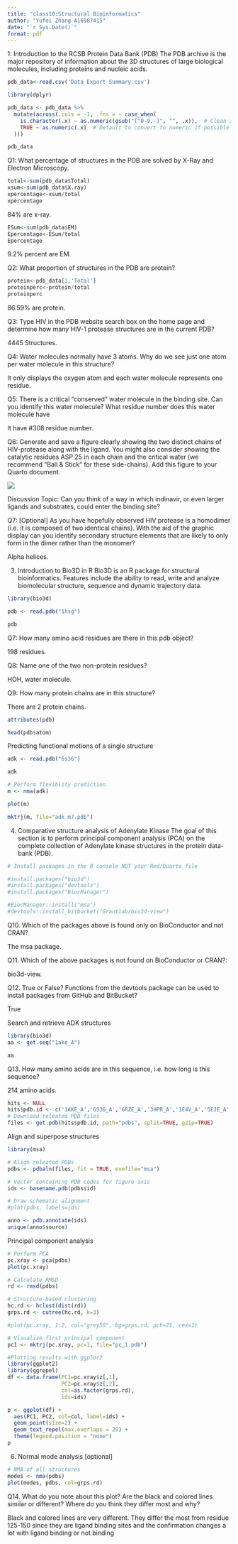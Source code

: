 ```yaml
---
title: "class10:Structural Bioinformatics"
author: "Yufei Zhang A16987415"
date: "`r Sys.Date()`"
format: pdf
---
```


1: Introduction to the RCSB Protein Data Bank (PDB)
The PDB archive is the major repository of information about the 3D structures of large biological molecules, including proteins and nucleic acids. 

```r
pdb_data<-read.csv('Data Export Summary.csv')
```

```r
library(dplyr)

pdb_data <- pdb_data %>%
  mutate(across(.cols = -1, .fns = ~ case_when(
    is.character(.x) ~ as.numeric(gsub("[^0-9.-]", "", .x)),  # Clean and convert to numeric
    TRUE ~ as.numeric(.x)  # Default to convert to numeric if possible
  )))
```

```r
pdb_data
```
Q1: What percentage of structures in the PDB are solved by X-Ray and Electron Microscopy.

```r
total<-sum(pdb_data$Total)
xsum<-sum(pdb_data$X.ray)
xpercentage<-xsum/total
xpercentage
```
84% are x-ray.

```r
ESum<-sum(pdb_data$EM)
Epercentage<-ESum/total
Epercentage
```
9.2% percent are EM.

Q2: What proportion of structures in the PDB are protein?


```r
protein<-pdb_data[1,'Total']
proteinperc<-protein/total
proteinperc
```
86.59% are protein.

Q3: Type HIV in the PDB website search box on the home page and determine how many HIV-1 protease structures are in the current PDB?

4445 Structures.

Q4: Water molecules normally have 3 atoms. Why do we see just one atom per water molecule in this structure?

It only displays the oxygen atom and each water molecule represents one residue.

Q5: There is a critical “conserved” water molecule in the binding site. Can you identify this water molecule? What residue number does this water molecule have

It have #308 residue number.

Q6: Generate and save a figure clearly showing the two distinct chains of HIV-protease along with the ligand. You might also consider showing the catalytic residues ASP 25 in each chain and the critical water (we recommend “Ball & Stick” for these side-chains). Add this figure to your Quarto document.

![](1HSG.png)

Discussion Topic: Can you think of a way in which indinavir, or even larger ligands and substrates, could enter the binding site?

Q7: [Optional] As you have hopefully observed HIV protease is a homodimer (i.e. it is composed of two identical chains). With the aid of the graphic display can you identify secondary structure elements that are likely to only form in the dimer rather than the monomer?

Alpha helices.

3. Introduction to Bio3D in R
Bio3D is an R package for structural bioinformatics. Features include the ability to read, write and analyze biomolecular structure, sequence and dynamic trajectory data.
```r
library(bio3d)

```
```r
pdb <- read.pdb("1hsg")
```

```r
pdb
```
Q7: How many amino acid residues are there in this pdb object? 

198 residues.

Q8: Name one of the two non-protein residues? 

HOH, water molecule.

Q9: How many protein chains are in this structure? 

There are 2 protein chains.

```r
attributes(pdb)
```
```r
head(pdb$atom)
```

Predicting functional motions of a single structure
```r
adk <- read.pdb("6s36")
```
```r
adk
```
```r
# Perform flexiblity prediction
m <- nma(adk)
```
```r
plot(m)
```
```r
mktrj(m, file="adk_m7.pdb")
```

4. Comparative structure analysis of Adenylate Kinase
The goal of this section is to perform principal component analysis (PCA) on the complete collection of Adenylate kinase structures in the protein data-bank (PDB).

```r
# Install packages in the R console NOT your Rmd/Quarto file

#install.packages("bio3d")
#install.packages("devtools")
#install.packages("BiocManager")

#BiocManager::install("msa")
#devtools::install_bitbucket("Grantlab/bio3d-view")
```

Q10. Which of the packages above is found only on BioConductor and not CRAN? 

The msa package.

Q11. Which of the above packages is not found on BioConductor or CRAN?: 

bio3d-view.

Q12. True or False? Functions from the devtools package can be used to install packages from GitHub and BitBucket? 
 
 True
 
Search and retrieve ADK structures
```r
library(bio3d)
aa <- get.seq("1ake_A")
```
```r
aa
```
Q13. How many amino acids are in this sequence, i.e. how long is this sequence? 

214 amino acids.

```r
hits <- NULL
hits$pdb.id <- c('1AKE_A','6S36_A','6RZE_A','3HPR_A','1E4V_A','5EJE_A','1E4Y_A','3X2S_A','6HAP_A','6HAM_A','4K46_A','3GMT_A','4PZL_A')
# Download releated PDB files
files <- get.pdb(hits$pdb.id, path="pdbs", split=TRUE, gzip=TRUE)
```

Align and superpose structures

```r
library(msa)

# Align releated PDBs
pdbs <- pdbaln(files, fit = TRUE, exefile="msa")
```
```r
# Vector containing PDB codes for figure axis
ids <- basename.pdb(pdbs$id)

# Draw schematic alignment
#plot(pdbs, labels=ids)

```

```r
anno <- pdb.annotate(ids)
unique(anno$source)
```

Principal component analysis
```r
# Perform PCA
pc.xray <- pca(pdbs)
plot(pc.xray)
```

```r
# Calculate RMSD
rd <- rmsd(pdbs)

# Structure-based clustering
hc.rd <- hclust(dist(rd))
grps.rd <- cutree(hc.rd, k=3)

#plot(pc.xray, 1:2, col="grey50", bg=grps.rd, pch=21, cex=1)
```


```r
# Visualize first principal component
pc1 <- mktrj(pc.xray, pc=1, file="pc_1.pdb")
```

```r
#Plotting results with ggplot2
library(ggplot2)
library(ggrepel)
df <- data.frame(PC1=pc.xray$z[,1], 
                 PC2=pc.xray$z[,2], 
                 col=as.factor(grps.rd),
                 ids=ids)

p <- ggplot(df) + 
  aes(PC1, PC2, col=col, label=ids) +
  geom_point(size=2) +
  geom_text_repel(max.overlaps = 20) +
  theme(legend.position = "none")
p
```
6. Normal mode analysis [optional]
```r
# NMA of all structures
modes <- nma(pdbs)
plot(modes, pdbs, col=grps.rd)
```

Q14. What do you note about this plot? Are the black and colored lines similar or different? Where do you think they differ most and why?

Black and colored lines are very different. They differ the most from residue 125-150 since they are ligand binding sites and the confirmation changes a lot with ligand binding or not binding

